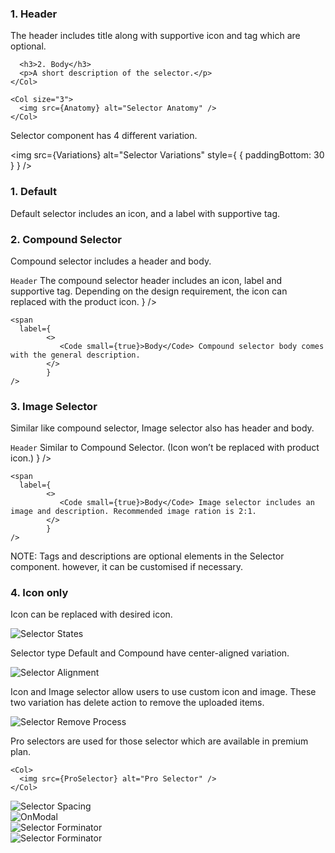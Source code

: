 

<Section title="Anatomy">
  <Row>
    <Col>
      <h3 style={{marginTop: 0}}>1. Header</h3>
      <p>The header includes title along with supportive icon and tag which are optional.</p>

      <h3>2. Body</h3>
      <p>A short description of the selector.</p>
    </Col>

    <Col size="3">
      <img src={Anatomy} alt="Selector Anatomy" />
    </Col>
  </Row>
</Section>

<Section title="Variations">
  <p>Selector component has 4 different variation.</p>

  <img src={Variations} alt="Selector Variations" style={ { paddingBottom: 30 } } />

  <h3 style={{marginTop: 0}}>1. Default</h3>
  <p>Default selector includes an icon, and a label with supportive tag.</p>

  <h3>2. Compound Selector</h3>
  <p>Compound selector includes a header and body.</p>

  <List>
    <span
      label={
    		<>
    			<Code small={true}>Header</Code> The compound selector header includes an icon, label and supportive
    			tag. Depending on the design requirement, the icon can replaced with the product
    			icon.
    		</>
    		}
    />

    <span
      label={
    		<>
    		   <Code small={true}>Body</Code> Compound selector body comes with the general description.
    		</>
    		}
    />
  </List>

  <h3>3. Image Selector</h3>
  <p>Similar like compound selector, Image selector also has header and body.</p>

  <List>
    <span
      label={
    		<>
    			<Code small={true}>Header</Code> Similar to Compound Selector. (Icon won’t be replaced with product icon.)
    		</>
    		}
    />

    <span
      label={
    		<>
    		   <Code small={true}>Body</Code> Image selector includes an image and description. Recommended image ration is 2:1.
    		</>
    		}
    />
  </List>

  <p>NOTE: Tags and descriptions are optional elements in the Selector component. however, it can be customised if necessary.</p>

  <h3>4. Icon only</h3>
  <p>Icon can be replaced with desired icon.</p>
</Section>

<Section title="States">
  <img src={States} alt="Selector States" />
</Section>

<Section title="Alignment">
  <p>Selector type Default and Compound have center-aligned variation.</p>

  <img src={Alignment} alt="Selector Alignment" />
</Section>

<Section title="Remove Process for Selector">
  <p>
    Icon and Image selector allow users to use custom icon and image. These two
    variation has delete action to remove the uploaded items.
  </p>

  <img src={RemoveProcess} alt="Selector Remove Process" />
</Section>

<Section title="Pro Selector">
  <Row>
    <Col>
      <p>
        Pro selectors are used for those selector which are available in premium
        plan.
      </p>
    </Col>

    <Col>
      <img src={ProSelector} alt="Pro Selector" />
    </Col>
  </Row>
</Section>

<Section title="Spacing">
  <img src={Spacing} alt="Selector Spacing" />
</Section>

<Section title="On Modal">
  <img src={OnModal} alt="OnModal" />
</Section>

<Section title="Forminator - Insert fields">
  <img src={Forminator} alt="Selector Forminator" />
</Section>

<Section title="On Setting blocks">
  <img src={OnSettings} alt="Selector Forminator" />
</Section>
